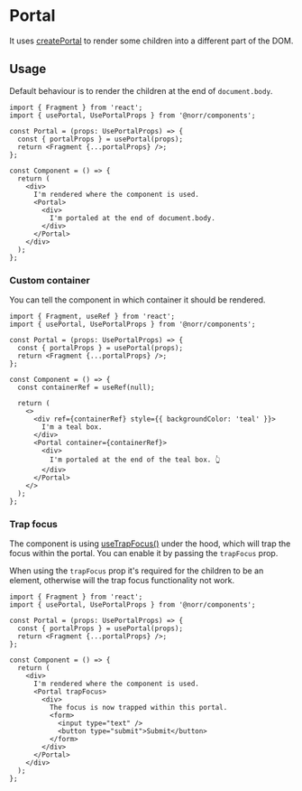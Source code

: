 # Portal

It uses [createPortal](https://react.dev/reference/react-dom/createPortal)
to render some children into a different part of the DOM.

## Usage

Default behaviour is to render the children at the end of `document.body`.

```tsx copy
import { Fragment } from 'react';
import { usePortal, UsePortalProps } from '@norr/components';

const Portal = (props: UsePortalProps) => {
  const { portalProps } = usePortal(props);
  return <Fragment {...portalProps} />;
};

const Component = () => {
  return (
    <div>
      I'm rendered where the component is used.
      <Portal>
        <div>
          I'm portaled at the end of document.body.
        </div>
      </Portal>
    </div>
  );
};
```

### Custom container

You can tell the component in which container it should be rendered.

```tsx copy {10,14-16,17,19}
import { Fragment, useRef } from 'react';
import { usePortal, UsePortalProps } from '@norr/components';

const Portal = (props: UsePortalProps) => {
  const { portalProps } = usePortal(props);
  return <Fragment {...portalProps} />;
};

const Component = () => {
  const containerRef = useRef(null);

  return (
    <>
      <div ref={containerRef} style={{ backgroundColor: 'teal' }}>
        I'm a teal box.
      </div>
      <Portal container={containerRef}>
        <div>
          I'm portaled at the end of the teal box. 👆
        </div>
      </Portal>
    </>
  );
};
```

### Trap focus

The component is using [useTrapFocus()](/hooks/use-trap-focus) under the hood,
which will trap the focus within the portal. You can enable it by passing the
`trapFocus` prop.

When using the `trapFocus` prop it's required for the children to be an element,
otherwise will the trap focus functionality not work.

```tsx copy {13,15-19}
import { Fragment } from 'react';
import { usePortal, UsePortalProps } from '@norr/components';

const Portal = (props: UsePortalProps) => {
  const { portalProps } = usePortal(props);
  return <Fragment {...portalProps} />;
};

const Component = () => {
  return (
    <div>
      I'm rendered where the component is used.
      <Portal trapFocus>
        <div>
          The focus is now trapped within this portal.
          <form>
            <input type="text" />
            <button type="submit">Submit</button>
          </form>
        </div>
      </Portal>
    </div>
  );
};
```
